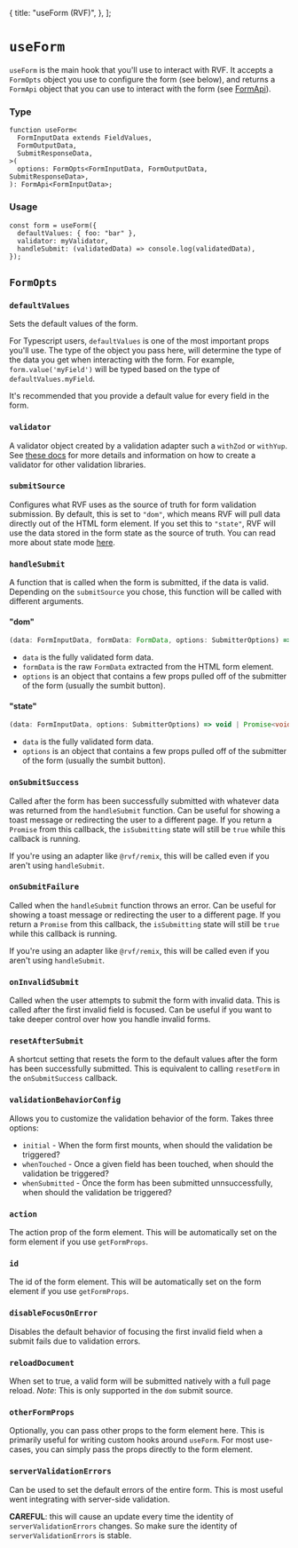   {
    title: "useForm (RVF)",
  },
];

# `useForm`

`useForm` is the main hook that you'll use to interact with RVF.
It accepts a `FormOpts` object you use to configure the form (see below),
and returns a `FormApi` object that you can use to interact with the form (see [FormApi](/reference/form-api)).

### Type

```tsx
function useForm<
  FormInputData extends FieldValues,
  FormOutputData,
  SubmitResponseData,
>(
  options: FormOpts<FormInputData, FormOutputData, SubmitResponseData>,
): FormApi<FormInputData>;
```

### Usage

```tsx
const form = useForm({
  defaultValues: { foo: "bar" },
  validator: myValidator,
  handleSubmit: (validatedData) => console.log(validatedData),
});
```

## `FormOpts`

### `defaultValues`

Sets the default values of the form.

For Typescript users, `defaultValues` is one of the most important props you'll use.
The type of the object you pass here, will determine the type of the data you get
when interacting with the form. For example, `form.value('myField')` will be typed based on
the type of `defaultValues.myField`.

It's recommended that you provide a default value for every field in the form.

### `validator`

A validator object created by a validation adapter such a `withZod` or `withYup`.
See [these docs](https://rvf-js.io/validation-library-support) for more details
and information on how to create a validator for other validation libraries.

### `submitSource`

Configures what RVF uses as the source of truth for form validation submission.
By default, this is set to `"dom"`, which means RVF will pull data directly out of the HTML form element.
If you set this to `"state"`, RVF will use the data stored in the form state as the source of truth.
You can read more about state mode [here](/state-mode).

### `handleSubmit`

A function that is called when the form is submitted, if the data is valid.
Depending on the `submitSource` you chose, this function will be called with different arguments.

#### "dom"

```ts
(data: FormInputData, formData: FormData, options: SubmitterOptions) => void | Promise<void>
```

- `data` is the fully validated form data.
- `formData` is the raw `FormData` extracted from the HTML form element.
- `options` is an object that contains a few props pulled off of the submitter of the form (usually the sumbit button).

#### "state"

```ts
(data: FormInputData, options: SubmitterOptions) => void | Promise<void>
```

- `data` is the fully validated form data.
- `options` is an object that contains a few props pulled off of the submitter of the form (usually the sumbit button).

### `onSubmitSuccess`

Called after the form has been successfully submitted with whatever data was returned from the `handleSubmit` function.
Can be useful for showing a toast message or redirecting the user to a different page.
If you return a `Promise` from this callback, the `isSubmitting` state will still be `true` while this callback is running.

If you're using an adapter like `@rvf/remix`, this will be called even if you aren't using `handleSubmit`.

### `onSubmitFailure`

Called when the `handleSubmit` function throws an error.
Can be useful for showing a toast message or redirecting the user to a different page.
If you return a `Promise` from this callback, the `isSubmitting` state will still be `true` while this callback is running.

If you're using an adapter like `@rvf/remix`, this will be called even if you aren't using `handleSubmit`.

### `onInvalidSubmit`

Called when the user attempts to submit the form with invalid data.
This is called after the first invalid field is focused.
Can be useful if you want to take deeper control over how you handle invalid forms.

### `resetAfterSubmit`

A shortcut setting that resets the form to the default values after the form has been successfully submitted.
This is equivalent to calling `resetForm` in the `onSubmitSuccess` callback.

### `validationBehaviorConfig`

Allows you to customize the validation behavior of the form.
Takes three options:

- `initial` - When the form first mounts, when should the validation be triggered?
- `whenTouched` - Once a given field has been touched, when should the validation be triggered?
- `whenSubmitted` - Once the form has been submitted unnsuccessfully, when should the validation be triggered?

### `action`

The action prop of the form element.
This will be automatically set on the form element if you use `getFormProps`.

### `id`

The id of the form element.
This will be automatically set on the form element if you use `getFormProps`.

### `disableFocusOnError`

Disables the default behavior of focusing the first invalid field when a submit fails due to validation errors.

### `reloadDocument`

When set to true, a valid form will be submitted natively with a full page reload.
_Note_: This is only supported in the `dom` submit source.

### `otherFormProps`

Optionally, you can pass other props to the form element here.
This is primarily useful for writing custom hooks around `useForm`.
For most use-cases, you can simply pass the props directly to the form element.

### `serverValidationErrors`

Can be used to set the default errors of the entire form.
This is most useful went integrating with server-side validation.

**CAREFUL**: this will cause an update every time the identity of `serverValidationErrors` changes.
So make sure the identity of `serverValidationErrors` is stable.
